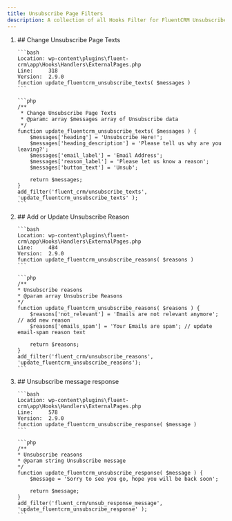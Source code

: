 ```yaml
---
title: Unsubscribe Page Filters
description: A collection of all Hooks Filter for FluentCRM Unsubscribe Page.
---
```


<ol>
<li>
    ## Change Unsubscribe Page Texts

    ```bash
    Location: wp-content\plugins\fluent-crm\app\Hooks\Handlers\ExternalPages.php
    Line:     318
    Version:  2.9.0
    function update_fluentcrm_unsubscribe_texts( $messages )
    ```

    ```php
    /**
     * Change Unsubscribe Page Texts
     * @param: array $messages array of Unsubscribe data
     */
    function update_fluentcrm_unsubscribe_texts( $messages ) {
        $messages['heading'] = 'Unsubscribe Here!';
        $messages['heading_description'] = 'Please tell us why are you leaving?';
        $messages['email_label'] = 'Email Address';
        $messages['reason_label'] = 'Please let us know a reason';
        $messages['button_text'] = 'Unsub';

        return $messages;
    }
    add_filter('fluent_crm/unsubscribe_texts', 'update_fluentcrm_unsubscribe_texts' );
    ```

</li>
<li>
    ## Add or Update Unsubscribe Reason

    ```bash
    Location: wp-content\plugins\fluent-crm\app\Hooks\Handlers\ExternalPages.php
    Line:     484
    Version:  2.9.0
    function update_fluentcrm_unsubscribe_reasons( $reasons )
    ```

    ```php
    /**
    * Unsubscribe reasons
    * @param array Unsubscribe Reasons
    */
    function update_fluentcrm_unsubscribe_reasons( $reasons ) {
        $reasons['not_relevant'] = 'Emails are not relevant anymore'; // add new reason
        $reasons['emails_spam'] = 'Your Emails are spam'; // update email-spam reason text

        return $reasons;
    }
    add_filter('fluent_crm/unsubscribe_reasons', 'update_fluentcrm_unsubscribe_reasons');
    ```

</li>
<li>
    ## Unsubscribe message response

    ```bash
    Location: wp-content\plugins\fluent-crm\app\Hooks\Handlers\ExternalPages.php
    Line:     578
    Version:  2.9.0
    function update_fluentcrm_unsubscribe_response( $message )
    ```

    ```php
    /**
    * Unsubscribe reasons
    * @param string Unsubscribe message
    */
    function update_fluentcrm_unsubscribe_response( $message ) {
        $message = 'Sorry to see you go, hope you will be back soon';

        return $message;
    }
    add_filter('fluent_crm/unsub_response_message', 'update_fluentcrm_unsubscribe_response' );
    ```

</li>

</ol>
